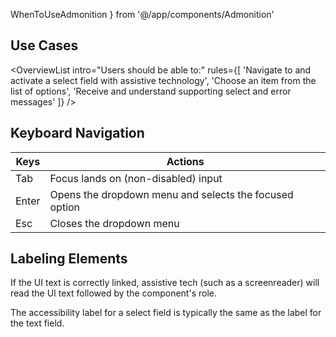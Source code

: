 ---
---

  WhenToUseAdmonition
} from '@/app/components/Admonition'

## Use Cases

<OverviewList intro="Users should be able to:" rules={[
  'Navigate to and activate a select field with assistive technology',
  'Choose an item from the list of options',
  'Receive and understand supporting select and error messages'
]} />

## Keyboard Navigation

| Keys     | Actions                                                         |
| -------- | --------------------------------------------------------------- |
| Tab      | Focus lands on (non-disabled) input       |
| Enter    | Opens the dropdown menu and selects the focused option         |
| Esc      | Closes the dropdown menu                                       |

## Labeling Elements

If the UI text is correctly linked, assistive tech (such as a screenreader) will read the UI text followed by the component's role.

The accessibility label for a select field is typically the same as the label for the text field.